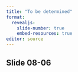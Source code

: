 ```yaml
---
title: "To be determined"
format: 
  revealjs:
    slide-number: true
    embed-resources: true
editor: source
---
```


## Slide 08-06

::: notes

:::

